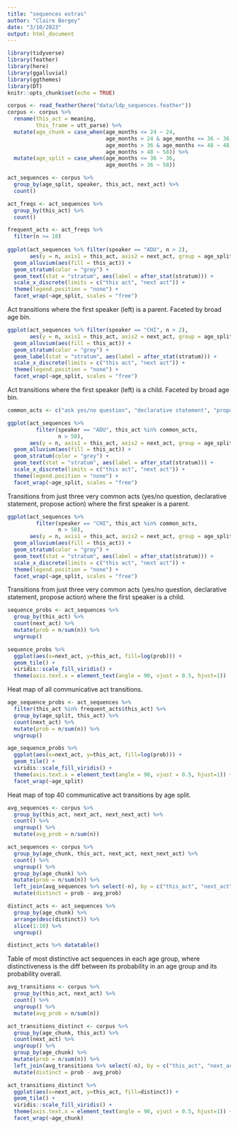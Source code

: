 ```yaml
---
title: "sequences extras"
author: "Claire Bergey"
date: "3/10/2023"
output: html_document
---
```


```r
library(tidyverse)
library(feather)
library(here)
library(ggalluvial)
library(ggthemes)
library(DT)
knitr::opts_chunk$set(echo = TRUE)
```

```r
corpus <- read_feather(here("data/ldp_sequences.feather"))
corpus <- corpus %>%
  rename(this_act = meaning,
         this_frame = utt_parse) %>%
  mutate(age_chunk = case_when(age_months <= 24 ~ 24,
                               age_months > 24 & age_months <= 36 ~ 36,
                               age_months > 36 & age_months <= 48 ~ 48,
                               age_months > 48 ~ 58)) %>%
  mutate(age_split = case_when(age_months <= 36 ~ 36,
                               age_months > 36 ~ 58))
```

```r
act_sequences <- corpus %>%
  group_by(age_split, speaker, this_act, next_act) %>%
  count()

act_freqs <- act_sequences %>%
  group_by(this_act) %>%
  count()

frequent_acts <- act_freqs %>%
  filter(n >= 10)
  
ggplot(act_sequences %>% filter(speaker == "ADU", n > 2),
       aes(y = n, axis1 = this_act, axis2 = next_act, group = age_split)) +
  geom_alluvium(aes(fill = this_act)) +
  geom_stratum(color = "grey") + 
  geom_text(stat = "stratum", aes(label = after_stat(stratum))) +
  scale_x_discrete(limits = c("this act", "next act")) + 
  theme(legend.position = "none") +
  facet_wrap(~age_split, scales = "free")
```

Act transitions where the first speaker (left) is a parent. Faceted by broad age bin.

```r
ggplot(act_sequences %>% filter(speaker == "CHI", n > 2),
       aes(y = n, axis1 = this_act, axis2 = next_act, group = age_split)) +
  geom_alluvium(aes(fill = this_act)) +
  geom_stratum(color = "grey") + 
  geom_label(stat = "stratum", aes(label = after_stat(stratum))) +
  scale_x_discrete(limits = c("this act", "next act")) + 
  theme(legend.position = "none") +
  facet_wrap(~age_split, scales = "free")
```

Act transitions where the first speaker (left) is a child. Faceted by broad age bin.

```r
common_acts <- c("ask yes/no question", "declarative statement", "propose action")

ggplot(act_sequences %>% 
         filter(speaker == "ADU", this_act %in% common_acts,
                n > 50),
       aes(y = n, axis1 = this_act, axis2 = next_act, group = age_split)) +
  geom_alluvium(aes(fill = this_act)) +
  geom_stratum(color = "grey") + 
  geom_text(stat = "stratum", aes(label = after_stat(stratum))) +
  scale_x_discrete(limits = c("this act", "next act")) + 
  theme(legend.position = "none") +
  facet_wrap(~age_split, scales = "free")
```

Transitions from just three very common acts (yes/no question, declarative statement, propose action) where the first speaker is a parent.

```r
ggplot(act_sequences %>% 
         filter(speaker == "CHI", this_act %in% common_acts,
                n > 50),
       aes(y = n, axis1 = this_act, axis2 = next_act, group = age_split)) +
  geom_alluvium(aes(fill = this_act)) +
  geom_stratum(color = "grey") + 
  geom_text(stat = "stratum", aes(label = after_stat(stratum))) +
  scale_x_discrete(limits = c("this act", "next act")) + 
  theme(legend.position = "none") +
  facet_wrap(~age_split, scales = "free")
```

Transitions from just three very common acts (yes/no question, declarative statement, propose action) where the first speaker is a child.


```r
sequence_probs <- act_sequences %>%
  group_by(this_act) %>%
  count(next_act) %>%
  mutate(prob = n/sum(n)) %>%
  ungroup()

sequence_probs %>% 
  ggplot(aes(x=next_act, y=this_act, fill=log(prob))) + 
  geom_tile() +
  viridis::scale_fill_viridis() +
  theme(axis.text.x = element_text(angle = 90, vjust = 0.5, hjust=1))
```

Heat map of all communicative act transitions.

```r
age_sequence_probs <- act_sequences %>%
  filter(this_act %in% frequent_acts$this_act) %>%
  group_by(age_split, this_act) %>%
  count(next_act) %>%
  mutate(prob = n/sum(n)) %>%
  ungroup()

age_sequence_probs %>% 
  ggplot(aes(x=next_act, y=this_act, fill=log(prob))) + 
  geom_tile() +
  viridis::scale_fill_viridis() +
  theme(axis.text.x = element_text(angle = 90, vjust = 0.5, hjust=1)) +
  facet_wrap(~age_split)
```

Heat map of top 40 communicative act transitions by age split.

```r
avg_sequences <- corpus %>%
  group_by(this_act, next_act, next_next_act) %>%
  count() %>%
  ungroup() %>%
  mutate(avg_prob = n/sum(n))

act_sequences <- corpus %>%
  group_by(age_chunk, this_act, next_act, next_next_act) %>%
  count() %>%
  ungroup() %>%
  group_by(age_chunk) %>%
  mutate(prob = n/sum(n)) %>%
  left_join(avg_sequences %>% select(-n), by = c("this_act", "next_act", "next_next_act"))%>%
  mutate(distinct = prob - avg_prob)

distinct_acts <- act_sequences %>%
  group_by(age_chunk) %>%
  arrange(desc(distinct)) %>%
  slice(1:10) %>%
  ungroup() 

distinct_acts %>% datatable()
```

Table of most distinctive act sequences in each age group, where distinctiveness is the diff between its probability in an age group and its probability overall.

```r
avg_transitions <- corpus %>%
  group_by(this_act, next_act) %>%
  count() %>%
  ungroup() %>%
  mutate(avg_prob = n/sum(n))

act_transitions_distinct <- corpus %>%
  group_by(age_chunk, this_act) %>%
  count(next_act) %>%
  ungroup() %>%
  group_by(age_chunk) %>%
  mutate(prob = n/sum(n)) %>%
  left_join(avg_transitions %>% select(-n), by = c("this_act", "next_act"))%>%
  mutate(distinct = prob - avg_prob)

act_transitions_distinct %>% 
  ggplot(aes(x=next_act, y=this_act, fill=distinct)) + 
  geom_tile() +
  viridis::scale_fill_viridis() +
  theme(axis.text.x = element_text(angle = 90, vjust = 0.5, hjust=1)) +
  facet_wrap(~age_chunk)
```

